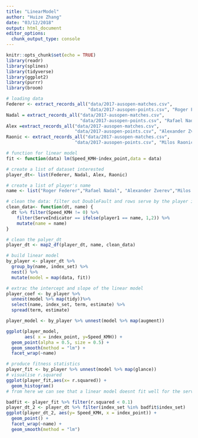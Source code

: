 ```yaml
---
title: "LinearModel"
author: "Huize Zhang"
date: "03/12/2018"
output: html_document
editor_options: 
  chunk_output_type: console
---
```


```r
knitr::opts_chunk$set(echo = TRUE)
library(readr)
library(splines)
library(tidyverse)
library(ggplot2)
library(purrr)
library(broom)

```


```r
# loading data
Federer <- extract_records_all("data/2017-ausopen-matches.csv", 
                               "data/2017-ausopen-points.csv", "Roger Federer")
Nadal = extract_records_all("data/2017-ausopen-matches.csv",
                            "data/2017-ausopen-points.csv", "Rafael Nadal")
Alex =extract_records_all("data/2017-ausopen-matches.csv",
                          "data/2017-ausopen-points.csv", "Alexander Zverev")
Raonic <- extract_records_all("data/2017-ausopen-matches.csv",
                          "data/2017-ausopen-points.csv", "Milos Raonic")
```


```r
# function for linear model 
fit <- function(data) lm(Speed_KMH~index_point,data = data)

# create a list of dataset interested 
player_dt<- list(Federer, Nadal, Alex, Raonic)

# create a list of player's name
name <- list("Roger Federer","Rafael Nadal", "Alexander Zverev","Milos Raonic")

# clean the data: filter out DoubleFault and rows serve by the player interested 
clean_data<- function(dt, name) {
  dt %>% filter(Speed_KMH != 0) %>% 
    filter(ServeIndicator == ifelse(player1 == name, 1,2)) %>% 
    mutate(name = name)
}

# clean the palyer_dt
player_dt <- map2_df(player_dt, name, clean_data)

# build linear model
by_player <- player_dt %>% 
  group_by(name, index_set) %>% 
  nest() %>% 
  mutate(model = map(data, fit)) 

# extrac the intercept and slope of the linear model
player_coef <- by_player %>%   
  unnest(model %>% map(tidy))%>% 
  select(name, index_set, term, estimate) %>% 
  spread(term, estimate)

player_model <- by_player %>% unnest(model %>% map(augment))

ggplot(player_model, 
       aes( x = index_point, y=Speed_KMH)) +
  geom_point(alpha = 0.5, size = 0.5) +
  geom_smooth(method = "lm") + 
  facet_wrap(~name) 

# produce fitness statistics
player_fit <- by_player %>% unnest(model %>% map(glance))
# visualise r.squared 
ggplot(player_fit,aes(x= r.squared)) + 
  geom_histogram()
# from here we can see that a linear model doesnt fit well for the serving speed 

badfit <- player_fit %>% filter(r.squared < 0.1)
player_dt_2 <- player_dt %>% filter(index_set %in% badfit$index_set)
ggplot(player_dt_2, aes(y= Speed_KMH, x = index_point)) + 
  geom_point() +
  facet_wrap(~name) + 
  geom_smooth(method = "lm")


```

